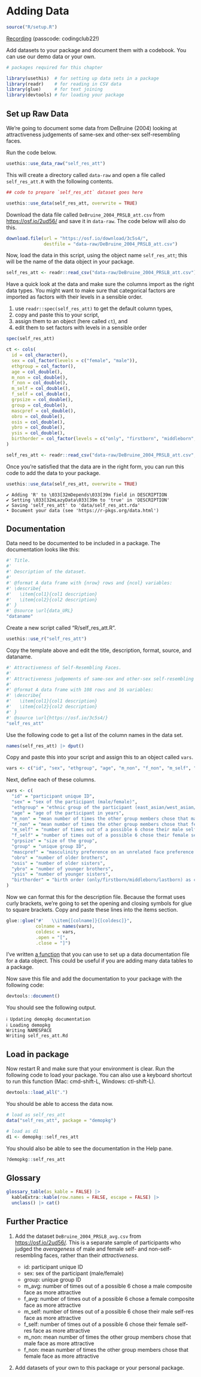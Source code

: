 # Adding Data {#sec-data}

```r
source("R/setup.R")
```

[Recording](https://uofglasgow.zoom.us/rec/share/o0RHg82nSsyPLSMpA5hxHdqiHnc86H7zmBvzDL-n6ICqq0NQ1wHf8FKF3zvkeGmj.H72yZQDGbVST5gqQ)
(passcode: codingclub22!)

Add datasets to your package and document them with a codebook. You can use our demo data or your own.

```r
# packages required for this chapter

library(usethis)  # for setting up data sets in a package
library(readr)    # for reading in CSV data
library(glue)     # for text joining
library(devtools) # for loading your package
```

## Set up Raw Data

We're going to document some data from DeBruine (2004) looking at attractiveness judgements of same-sex and other-sex self-resembling faces. 

Run the code below.

```r
usethis::use_data_raw("self_res_att")
```

This will create a directory called `data-raw` and open a file called `self_res_att.R` with the following contents.

``` r
## code to prepare `self_res_att` dataset goes here

usethis::use_data(self_res_att, overwrite = TRUE)
```

Download the data file called `DeBruine_2004_PRSLB_att.csv` from <https://osf.io/2ud56/> and save it in `data-raw`. The code below will also do this.

```r
download.file(url = "https://osf.io/download/3c5s4/",
              destfile = "data-raw/DeBruine_2004_PRSLB_att.csv")
```


Now, load the data in this script, using the object name `self_res_att`; this will be the name of the data object in your package.

```r
self_res_att <- readr::read_csv("data-raw/DeBruine_2004_PRSLB_att.csv")
```

Have a quick look at the data and make sure the columns import as the right data types. You might want to make sure that categorical factors are imported as factors with their levels in a sensible order. 

1. use `readr::spec(self_res_att)` to get the default column types, 
2. copy and paste this to your script, 
3. assign them to an object (here called `ct`), and 
4. edit them to set factors with levels in a sensible order

```r
spec(self_res_att)
```


```r
ct <- cols(
  id = col_character(),
  sex = col_factor(levels = c("female", "male")),
  ethgroup = col_factor(),
  age = col_double(),
  m_non = col_double(),
  f_non = col_double(),
  m_self = col_double(),
  f_self = col_double(),
  grpsize = col_double(),
  group = col_double(),
  mascpref = col_double(),
  obro = col_double(),
  osis = col_double(),
  ybro = col_double(),
  ysis = col_double(),
  birthorder = col_factor(levels = c("only", "firstborn", "middleborn", "lastborn"))
)

self_res_att <- readr::read_csv("data-raw/DeBruine_2004_PRSLB_att.csv", col_types = ct)
```

Once you're satisfied that the data are in the right form, you can run this code to add the data to your package. 

```r
usethis::use_data(self_res_att, overwrite = TRUE)
```

::: {.cell-output}
```
✔ Adding 'R' to \033[32mDepends\033[39m field in DESCRIPTION
✔ Setting \033[32mLazyData\033[39m to 'true' in 'DESCRIPTION'
✔ Saving 'self_res_att' to 'data/self_res_att.rda'
• Document your data (see 'https://r-pkgs.org/data.html')
```
:::

## Documentation

Data need to be documented to be included in a package. The documentation looks like this:

``` r
#' Title.
#'
#' Description of the dataset.
#'
#' @format A data frame with {nrow} rows and {ncol} variables:
#' \describe{
#'   \item{col1}{col1 description}
#'   \item{col2}{col2 description}
#' }
#' @source \url{data_URL}
"dataname"
```

Create a new script called "R/self_res_att.R".

```r
usethis::use_r("self_res_att")
```

Copy the template above and edit the title, description, format, source, and dataname. 

``` r
#' Attractiveness of Self-Resembling Faces.
#'
#' Attractiveness judgements of same-sex and other-sex self-resembling faces from DeBruine (2004).
#'
#' @format A data frame with 108 rows and 16 variables:
#' \describe{
#'   \item{col1}{col1 description}
#'   \item{col2}{col2 description}
#' }
#' @source \url{https://osf.io/3c5s4/}
"self_res_att"
```

Use the following code to get a list of the column names in the data set. 

```r
names(self_res_att) |> dput()
```

Copy and paste this into your script and assign this to an object called `vars`.

```r
vars <- c("id", "sex", "ethgroup", "age", "m_non", "f_non", "m_self", "f_self", "grpsize", "group", "mascpref", "obro", "osis", "ybro", "ysis", "birthorder")
```

Next, define each of these columns.

```r
vars <- c(
  "id" = "participant unique ID",
  "sex" = "sex of the participant (male/female)",
  "ethgroup" = "ethnic group of the participant (east_asian/west_asian/white)",
  "age" = "age of the participant in years",
  "m_non" = "mean number of times the other group members chose that male face as more attractive",
  "f_non" = "mean number of times the other group members chose that female face as more attractive",
  "m_self" = "number of times out of a possible 6 chose their male self-res face as more attractive",
  "f_self" = "number of times out of a possible 6 chose their female self-res face as more attractive",
  "grpsize" = "size of the group",
  "group" = "unique group ID",
  "mascpref" = "masculinity preference on an unrelated face preference task",
  "obro" = "number of older brothers",
  "osis" = "number of older sisters",
  "ybro" = "number of younger brothers",
  "ysis" = "number of younger sisters",
  "birthorder" = "birth order (only/firstborn/middleborn/lastborn) as calculated from number of younger and older brothers and sisters"
)
```

Now we can format this for the description file. Because the format uses curly brackets, we're going to set the opening and closing symbols for glue to square brackets. Copy and paste these lines into the items section.

```r
glue::glue("#'   \\item{[colname]}{[coldesc]}",
           colname = names(vars),
           coldesc = vars,
           .open = "[",
           .close = "]")
```

::: {.info}
I've written [a function](https://github.com/PsyTeachR/intro-r-pkgs/blob/main/R/data_doc.R) that you can use to set up a data documentation file for a data object. This could be useful if you are adding many data tables to a package.
:::

Now save this file and add the documentation to your package with the following code:

```r
devtools::document()
```

You should see the following output. 

::: {.cell-output}
```
ℹ Updating demopkg documentation
ℹ Loading demopkg
Writing NAMESPACE
Writing self_res_att.Rd
```
:::

## Load in package

Now restart R and make sure that your environment is clear. Run the following code to load your package. You can also use a keyboard shortcut to run this function (Mac: cmd-shift-L, Windows: ctl-shift-L).

```r
devtools::load_all(".")
```

You should be able to access the data now.

```r
# load as self_res_att
data("self_res_att", package = "demopkg")

# load as d1
d1 <- demopkg::self_res_att
```

You should also be able to see the documentation in the Help pane.

```r
?demopkg::self_res_att
```

## Glossary

```r
glossary_table(as_kable = FALSE) |> 
  kableExtra::kable(row.names = FALSE, escape = FALSE) |>
  unclass() |> cat()
```


## Further Practice

1. Add the dataset `DeBruine_2004_PRSLB_avg.csv` from <https://osf.io/2ud56/>. This is a separate sample of participants who judged the *averageness* of male and female self- and non-self-resembling faces, rather than their *attractiveness*. 

    * id: participant unique ID
    * sex: sex of the participant (male/female)
    * group: unique group ID
    * m_avg: number of times out of a possible 6 chose a male composite face as more attractive
    * f_avg: number of times out of a possible 6 chose a female composite face as more attractive
    * m_self: number of times out of a possible 6 chose their male self-res face as more attractive
    * f_self: number of times out of a possible 6 chose their female self-res face as more attractive
    * m_non: mean number of times the other group members chose that male face as more attractive
    * f_non: mean number of times the other group members chose that female face as more attractive

2. Add datasets of your own to this package or your personal package.
